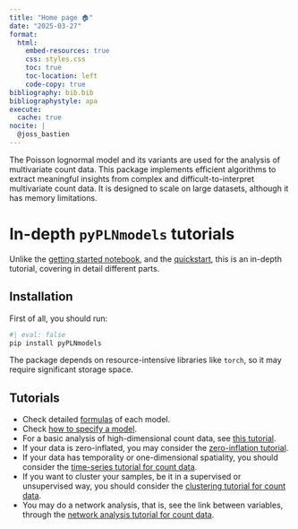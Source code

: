 ```yaml
---
title: "Home page 🏠"
date: "2025-03-27"
format:
  html:
    embed-resources: true
    css: styles.css
    toc: true
    toc-location: left
    code-copy: true
bibliography: bib.bib
bibliographystyle: apa
execute:
  cache: true
nocite: |
  @joss_bastien
---
```


The Poisson lognormal model and its variants are used for the
analysis of multivariate count data.
This package implements efficient algorithms to extract
meaningful insights from complex and difficult-to-interpret
multivariate count data. It is designed to scale on large
datasets, although it has memory limitations.


# In-depth `pyPLNmodels` tutorials
Unlike the [getting started
notebook](https://github.com/PLN-team/pyPLNmodels/blob/main/Getting_started.ipynb),
and the [quickstart](https://github.com/PLN-team/pyPLNmodels), this is an
in-depth tutorial, covering in detail different parts.

## Installation

First of all, you should run:

```python
#| eval: false
pip install pyPLNmodels
```
The package depends on resource-intensive libraries like `torch`, so it may
require significant storage space.

## Tutorials

- Check detailed [formulas](formulas.html) of each model.
- Check [how to specify a model](model_specifying.html).
- For a basic analysis of high-dimensional count data, see [this tutorial](basic_analysis.html).
- If your data is zero-inflated, you may consider the [zero-inflation tutorial](zero_inflation.html).
- If your data has temporality or one-dimensional spatiality, you should consider the [time-series tutorial for count data](autoreg.html).
- If you want to cluster your samples, be it in a supervised or unsupervised way, you should consider the [clustering tutorial for count data](clustering.html).
- You may do a network analysis, that is, see the link between variables, through the [network analysis tutorial for count data](network_analysis.html).
